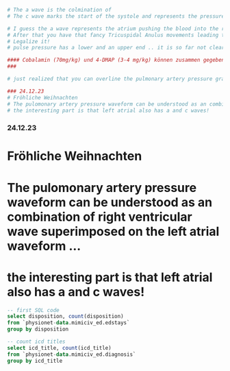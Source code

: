 ```r
# The a wave is the colmination of 
# The c wave marks the start of the systole and represents the pressure rise inside the right atrium caused by the displacement of the tricuspid anulus ring

# I guess the a wave represents the atrium pushing the blood into the right ventricle 
# After that you have that fancy Tricuspidal Anulus movements leading to streching of the right atrium thus decresing its pressure (not sure about transmural yet, dont understand the concept for mow)
# Legalize it!
# pulse pressure has a lower and an upper end .. it is so far not clear what the notch in pulomnary artery pressure wave form means
```

```r

#### Cobalamin (70mg/kg) und 4-DMAP (3-4 mg/kg) können zusammen gegeben werden, jedoch 4-DMAP nicht bei Brandgasvergiftung -> dort Cobalamin (Cyanokit) mit O2
###
```

```r
# just realized that you can overline the pulmonary artery pressure graph and the central venus graph and allign waves and say fancy things that nobody understands

### 24.12.23
# Fröhliche Weihnachten
# The pulomonary artery pressure waveform can be understood as an combination of right ventricular wave superimposed on the left atrial waveform ... 
# the interesting part is that left atrial also has a and c waves!
```

### 24.12.23
# Fröhliche Weihnachten
# The pulomonary artery pressure waveform can be understood as an combination of right ventricular wave superimposed on the left atrial waveform ... 
# the interesting part is that left atrial also has a and c waves!

```sql
-- first SQL code
select disposition, count(disposition) 
from `physionet-data.mimiciv_ed.edstays`
group by disposition
```

```sql
-- count icd titles
select icd_title, count(icd_title) 
from `physionet-data.mimiciv_ed.diagnosis`
group by icd_title 
```

